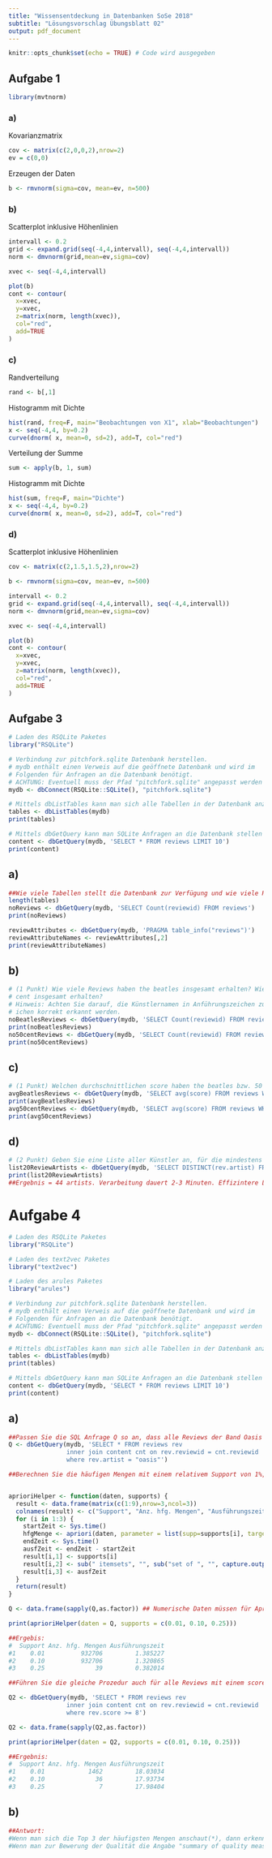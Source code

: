 ```yaml
---
title: "Wissensentdeckung in Datenbanken SoSe 2018"
subtitle: "Lösungsvorschlag Übungsblatt 02"
output: pdf_document
---
```


```r
knitr::opts_chunk$set(echo = TRUE) # Code wird ausgegeben
```
## Aufgabe 1
```r
library(mvtnorm)

```

### a)
Kovarianzmatrix
```r


cov <- matrix(c(2,0,0,2),nrow=2)
ev = c(0,0)
```
Erzeugen der Daten
```r
b <- rmvnorm(sigma=cov, mean=ev, n=500)
```
### b)
Scatterplot inklusive Höhenlinien
```r


intervall <- 0.2
grid <- expand.grid(seq(-4,4,intervall), seq(-4,4,intervall))
norm <- dmvnorm(grid,mean=ev,sigma=cov)

xvec <- seq(-4,4,intervall)

plot(b)
cont <- contour(
  x=xvec,
  y=xvec,
  z=matrix(norm, length(xvec)),
  col="red",
  add=TRUE
)


```


### c)
Randverteilung
```r
rand <- b[,1]

```
Histogramm mit Dichte
```r

hist(rand, freq=F, main="Beobachtungen von X1", xlab="Beobachtungen")
x <- seq(-4,4, by=0.2)
curve(dnorm( x, mean=0, sd=2), add=T, col="red")

```
Verteilung der Summe
```r

sum <- apply(b, 1, sum)

```

Histogramm mit Dichte
```r

hist(sum, freq=F, main="Dichte")
x <- seq(-4,4, by=0.2)
curve(dnorm( x, mean=0, sd=2), add=T, col="red")


```
### d)
Scatterplot inklusive Höhenlinien
```r

cov <- matrix(c(2,1.5,1.5,2),nrow=2)

b <- rmvnorm(sigma=cov, mean=ev, n=500)

intervall <- 0.2
grid <- expand.grid(seq(-4,4,intervall), seq(-4,4,intervall))
norm <- dmvnorm(grid,mean=ev,sigma=cov)

xvec <- seq(-4,4,intervall)

plot(b)
cont <- contour(
  x=xvec,
  y=xvec,
  z=matrix(norm, length(xvec)),
  col="red",
  add=TRUE
)


```



## Aufgabe 3
```r
# Laden des RSQLite Paketes
library("RSQLite")

# Verbindung zur pitchfork.sqlite Datenbank herstellen. 
# mydb enthält einen Verweis auf die geöffnete Datenbank und wird im 
# Folgenden für Anfragen an die Datenbank benötigt.
# ACHTUNG: Eventuell muss der Pfad "pitchfork.sqlite" angepasst werden
mydb <- dbConnect(RSQLite::SQLite(), "pitchfork.sqlite")

# Mittels dbListTables kann man sich alle Tabellen in der Datenbank anzeigen lassen
tables <- dbListTables(mydb)
print(tables)

# Mittels dbGetQuery kann man SQLite Anfragen an die Datenbank stellen
content <- dbGetQuery(mydb, 'SELECT * FROM reviews LIMIT 10')
print(content)
```

## a)
```r
##Wie viele Tabellen stellt die Datenbank zur Verfügung und wie viele Reviews enthalten diese Tabellen? Welche Attribute sehen Sie?
length(tables)
noReviews <- dbGetQuery(mydb, 'SELECT Count(reviewid) FROM reviews')
print(noReviews)

reviewAttributes <- dbGetQuery(mydb, 'PRAGMA table_info("reviews")')
reviewAttributeNames <- reviewAttributes[,2]
print(reviewAttributeNames)

```


## b)
```r
# (1 Punkt) Wie viele Reviews haben the beatles insgesamt erhalten? Wie viele Reviews hat 50
# cent insgesamt erhalten?
# Hinweis: Achten Sie darauf, die Künstlernamen in Anführungszeichen zu schreiben, damit Leerze-
# ichen korrekt erkannt werden.
noBeatlesReviews <- dbGetQuery(mydb, 'SELECT Count(reviewid) FROM reviews WHERE artist = "the beatles"')
print(noBeatlesReviews)
no50centReviews <- dbGetQuery(mydb, 'SELECT Count(reviewid) FROM reviews WHERE artist = "50 cent"')
print(no50centReviews)

```

## c)
```r
# (1 Punkt) Welchen durchschnittlichen score haben the beatles bzw. 50 cent bekommen?
avgBeatlesReviews <- dbGetQuery(mydb, 'SELECT avg(score) FROM reviews WHERE artist = "the beatles"')
print(avgBeatlesReviews)
avg50centReviews <- dbGetQuery(mydb, 'SELECT avg(score) FROM reviews WHERE artist = "50 cent"')
print(avg50centReviews) 
```


## d)
```r
# (2 Punkt) Geben Sie eine Liste aller Künstler an, für die mindestens 20 Reviews in der Datenbank hinterlegt sind.
list20ReviewArtists <- dbGetQuery(mydb, 'SELECT DISTINCT(rev.artist) FROM reviews rev WHERE (SELECT COUNT(reviewid) FROM reviews WHERE artist = rev.artist) >= 20')
print(list20ReviewArtists)
##Ergebnis = 44 artists. Verarbeitung dauert 2-3 Minuten. Effizintere Lösung?
```

# Aufgabe 4
```r
# Laden des RSQLite Paketes
library("RSQLite")

# Laden des text2vec Paketes
library("text2vec")

# Laden des arules Paketes
library("arules")

# Verbindung zur pitchfork.sqlite Datenbank herstellen. 
# mydb enthält einen Verweis auf die geöffnete Datenbank und wird im 
# Folgenden für Anfragen an die Datenbank benötigt.
# ACHTUNG: Eventuell muss der Pfad "pitchfork.sqlite" angepasst werden
mydb <- dbConnect(RSQLite::SQLite(), "pitchfork.sqlite")

# Mittels dbListTables kann man sich alle Tabellen in der Datenbank anzeigen lassen
tables <- dbListTables(mydb)
print(tables)

# Mittels dbGetQuery kann man SQLite Anfragen an die Datenbank stellen
content <- dbGetQuery(mydb, 'SELECT * FROM reviews LIMIT 10')
print(content)
```

## a)
```r
##Passen Sie die SQL Anfrage Q so an, dass alle Reviews der Band Oasis ausgegeben werden. Hierzu müssen Sie die Tabellen content und reviews mit einer entsprechenden WHERE-Klausel verknüpfen.
Q <- dbGetQuery(mydb, 'SELECT * FROM reviews rev
                inner join content cnt on rev.reviewid = cnt.reviewid
                where rev.artist = "oasis"')

##Berechnen Sie die häufigen Mengen mit einem relativem Support von 1%, 10% sowie 25%. Nutzen Sie dazu die Funktion apriori aus dem Paket arules. Schauen Sie sich die Hilfeseite ?apriori zu dieser Funktion an. Wie viele häufige Mengen werden jeweils gefunden? Welche Laufzeit (in Sekunden) können Sie jeweils beobachten?


aprioriHelper <- function(daten, supports) {
  result <- data.frame(matrix(c(1:9),nrow=3,ncol=3))
  colnames(result) <- c("Support", "Anz. hfg. Mengen", "Ausführungszeit")
  for (i in 1:3) {
    startZeit <- Sys.time()
    hfgMenge <- apriori(daten, parameter = list(supp=supports[i], target="frequent itemsets"))
    endZeit <- Sys.time()
    ausfZeit <- endZeit - startZeit
    result[i,1] <- supports[i]
    result[i,2] <- sub(" itemsets", "", sub("set of ", "", capture.output(print(hfgMenge)))) ##extrahiert Anz. der hfg. Mengen aus dem print output des apriori-Ergebnisses
    result[i,3] <- ausfZeit
  }
  return(result)
}

Q <- data.frame(sapply(Q,as.factor)) ## Numerische Daten müssen für Apriori als Faktoren vorkommen

print(aprioriHelper(daten = Q, supports = c(0.01, 0.10, 0.25)))

##Ergebis:
#  Support Anz. hfg. Mengen Ausführungszeit
#1    0.01          932706         1.385227
#2    0.10          932706         1.320865
#3    0.25              39         0.382014

##Führen Sie die gleiche Prozedur auch für alle Reviews mit einem score von 8 oder höher durch.

Q2 <- dbGetQuery(mydb, 'SELECT * FROM reviews rev
                inner join content cnt on rev.reviewid = cnt.reviewid
                where rev.score >= 8')

Q2 <- data.frame(sapply(Q2,as.factor))

print(aprioriHelper(daten = Q2, supports = c(0.01, 0.10, 0.25)))

##Ergebnis:
#  Support Anz. hfg. Mengen Ausführungszeit
#1    0.01            1462         18.03034
#2    0.10              36         17.93734
#3    0.25               7         17.98404


```
## b)
```r
##Antwort:
#Wenn man sich die Top 3 der häufigsten Mengen anschaut(*), dann erkennt man z.B. dass Oasis Alben am häufigsten dem Genre Rock angehören und dahingehend ein Zusammenhang besteht (Oasis -> Genre Rock). Dagegen erkennt man im zweiten Datensatz, dass die mit 8/10 und besser bewerteten Alben zumeist nicht mit dem Titel "best new music" (BNM) versehen wurden und dass deren Reviews von sog. "contributors" verfasst wurden. Auch dahingehend besteht ein Zusammenhang (Nicht BNM -> Contributor). Dementsprechend ergibt sich durchaus Interpretationsspielraum in den gefundenen Mengen. Sie lassen z.B. die Interpretation zu, dass die meisten gut bewertete Alben nicht zum Release rezensiert wurden und sich daher nicht für den Titel BNM qualifizieren.
#Wenn man zur Bewerung der Qualität die Angabe "summary of quality measures" im Output des Befehls "summary(x)" zu Rate zieht, so erkennt man mit Zunahme des Supports auch eine Zunahme der "support" und "count" Werte.

```